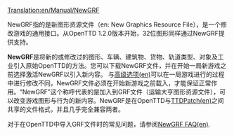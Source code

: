 [[Translation:en/Manual/NewGRF]]

{{zh/Manual/目录}}

NewGRF指的是新图形资源文件（en: New Graphics Resource File），是一个修改游戏的通用接口。从OpenTTD 1.2.0版本开始，32位图形同样通过NewGRF提供支持。

'''NewGRF'''是将新的或修改过的图形、车辆、建筑物、货物、轨道类型、对象及工业引入原始OpenTTD的方法。您可以下载NewGRF文件，并在开始一局新游戏之前选择激活NewGRF以引入新内容。 与[[en/Archive/Manual/Settings/Advanced Settings|高级选项(en)]]可以在一局游戏进行的过程中进行修改不同，NewGRF文件必须在开始新游戏之前载入，才能保证正常作用。“NewGRF”这个称呼代表的是加入到GRF文件（运输大亨图形资源文件），可以改变游戏图形与行为的新内容。NewGRF是在OpenTTD与[[en/Archive/OpenTTD/TTDPatch|TTDPatch(en)]]之间共享的文件格式，并且几乎完全兼容两者。

对于在OpenTTD中导入GRF文件时的常见问题，请参阅[[en/Archive/Community/NewGRF FAQ|NewGRF FAQ(en)]].